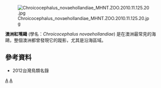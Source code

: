 {{Speciesbox
| taxon = Chroicocephalus novaehollandiae
| binomial_authority = ([[James_Francis_Stephens|Stephens]], 1826)
| image = Silver gull jan 09.jpg
| image_caption = 成鳥
| status = LC
| status_ref = <ref>{{IUCN2006|assessors=BirdLife International|year=2004|id=49234|title=Larus novaehollandiae|downloaded=11 May 2006}} Database entry includes justification for why this species is of least concern</ref>
| status_system = iucn3.1
| synonyms = ''Larus novaehollandiae''
| subdivision_ranks = [[Subspecies|Subspecies]]
| subdivision= ''C. n. forsteri'' <small>(Mathews, 1912)</small><br>
''C. n. gunni'' <small>Mathews 1912</small><br>
''C. n. novaehollandiae'' <small>(Stephens, 1826)</small>
}}
[[File:Chroicocephalus_novaehollandiae_MHNT.ZOO.2010.11.125.20.jpg|thumb]]

'''澳洲紅嘴鷗''' (學名：''Chroicocephalus novaehollandiae'') 是在澳洲最常見的海鷗，整個澳洲都曾發現它的蹤影，尤其是沿海區域。

==參考資料==
{{reflist}}
* 2012台灣鳥類名錄
{{taxonbar}}
[[Category:_1826年描述的鸟类|A]]
[[Category:_棕头鸥属|A]]